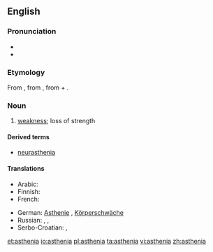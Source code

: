 {{was wotd|2007|September|22}}
==English==

===Pronunciation===
* {{audio|en-us-asthenia.ogg|Audio (US)}}
* {{rhymes|iːniə}}

===Etymology===
From {{etyl|grc}} {{term|sc=polytonic|ἀσθένεια|tr=asthénia|lang=grc}}, from {{term|sc=polytonic|ἀσθενής|tr=asthenḗs||sick, weak|lang=grc}}, from {{term|sc=polytonic|ἀ-|tr=a||not, un-|lang=grc}} + {{term|sc=polytonic|σθένος|tr=thénos||strength|lang=grc}}.

===Noun===
{{en-noun|s|-}}

# {{medicine}} [[weakness]]; loss of strength

====Derived terms====
* [[neurasthenia]]

====Translations====
{{trans-top|loss of strength}}
* Arabic: {{t-|ar|ضعف|m|tr=ḍaʕff|sc=Arab}}
* Finnish: {{t-|fi|astenia}}
* French: {{t+|fr|asthénie|f}}
{{trans-mid}}
* German: [[Asthenie]] {{f}}, [[Körperschwäche]] {{f}}
* Russian: {{t+|ru|слабость|tr=slabost'}}, {{t+|ru|астения|tr=asteniya}},  {{t+|ru|бессилие|n}}
* Serbo-Croatian: {{t-|sh|astenija|f}}, {{t-|sh|slabost|f}}
{{trans-bottom}}

[[et:asthenia]]
[[io:asthenia]]
[[pl:asthenia]]
[[ta:asthenia]]
[[vi:asthenia]]
[[zh:asthenia]]